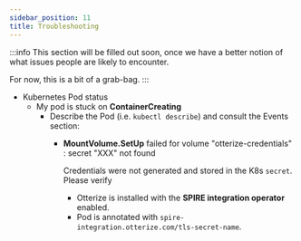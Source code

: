 ```yaml
---
sidebar_position: 11
title: Troubleshooting
---
```


:::info
This section will be filled out soon, once we have a better notion of what issues people are likely to encounter.

For now, this is a bit of a grab-bag.
:::

- Kubernetes Pod status
  - My pod is stuck on **ContainerCreating**
    - Describe the Pod (i.e. `kubectl describe`) and consult the Events section:
      - **MountVolume.SetUp** failed for volume "otterize-credentials" : secret "XXX" not found
      
          Credentials were not generated and stored in the K8s `secret`. Please verify
          - Otterize is installed with the **SPIRE integration operator** enabled.
          - Pod is annotated with `spire-integration.otterize.com/tls-secret-name`.